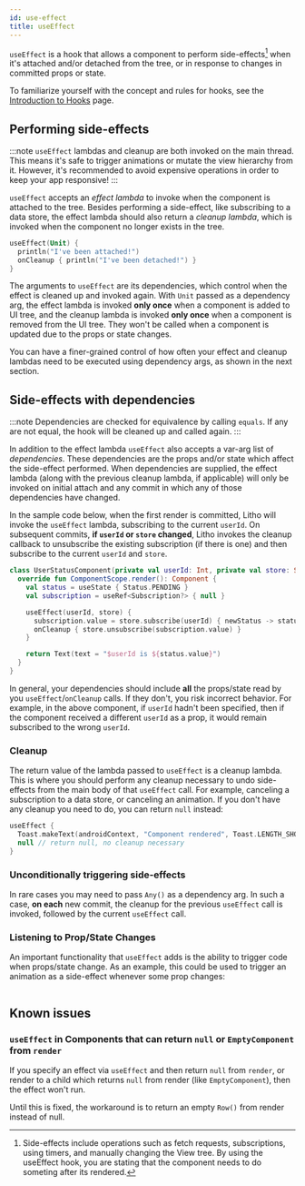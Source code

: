 ```yaml
---
id: use-effect
title: useEffect
---
```



`useEffect` is a hook that allows a component to perform side-effects[^1] when it's attached and/or detached from the tree, or in response to changes in committed props or state.

[^1]: Side-effects include operations such as fetch requests, subscriptions, using timers, and manually changing the View tree. By using the useEffect hook, you are stating that the component needs to do someting after its rendered.

To familiarize yourself with the concept and rules for hooks, see the [Introduction to Hooks](hooks-intro.mdx) page.

## Performing side-effects

:::note
`useEffect` lambdas and cleanup are both invoked on the main thread. This means it's safe to trigger animations or mutate the view hierarchy from it. However, it's recommended to avoid expensive operations in order to keep your app responsive!
:::

`useEffect` accepts an *effect lambda* to invoke when the component is attached to the tree. Besides performing a side-effect, like subscribing to a data store, the effect lambda should also return a *cleanup lambda*, which is invoked when the component no longer exists in the tree.

```kotlin
useEffect(Unit) {
  println("I've been attached!")
  onCleanup { println("I've been detached!") }
}
```

The arguments to `useEffect` are its dependencies, which control when the effect is cleaned up and invoked again. With `Unit` passed as a dependency arg, the effect lambda is invoked **only once** when a component is added to UI tree, and the cleanup lambda is invoked **only once** when a component is removed from the UI tree. They won't be called when a component is updated due to the props or state changes.

You can have a finer-grained control of how often your effect and cleanup lambdas need to be executed using dependency args, as shown in the next section.

## Side-effects with dependencies

:::note
Dependencies are checked for equivalence by calling `equals`. If any are not equal, the hook will be cleaned up and called again.
:::

In addition to the effect lambda `useEffect` also accepts a var-arg list of *dependencies*. These dependencies are the props and/or state which affect the side-effect performed. When dependencies are supplied, the effect lambda (along with the previous cleanup lambda, if applicable) will only be invoked on initial attach and any commit in which any of those dependencies have changed.

In the sample code below, when the first render is committed, Litho will invoke the `useEffect` lambda, subscribing to the current `userId`. On subsequent commits, **if `userId` or `store` changed**, Litho invokes the cleanup callback to unsubscribe the existing subscription (if there is one) and then subscribe to the current `userId` and `store`.

```kotlin
class UserStatusComponent(private val userId: Int, private val store: StatusStore) : KComponent() {
  override fun ComponentScope.render(): Component {
    val status = useState { Status.PENDING }
    val subscription = useRef<Subscription?> { null }

    useEffect(userId, store) {
      subscription.value = store.subscribe(userId) { newStatus -> status.update(newStatus) }
      onCleanup { store.unsubscribe(subscription.value) }
    }

    return Text(text = "$userId is ${status.value}")
  }
}
```

In general, your dependencies should include **all** the props/state read by you `useEffect`/`onCleanup` calls. If they don't, you risk incorrect behavior. For example, in the above component, if `userId` hadn't been specified, then if the component received a different `userId` as a prop, it would remain subscribed to the wrong `userId`.

### Cleanup

The return value of the lambda passed to `useEffect` is a cleanup lambda. This is where you should perform any cleanup necessary to undo side-effects from the main body of that `useEffect` call. For example, canceling a subscription to a data store, or canceling an animation. If you don't have any cleanup you need to do, you can return `null` instead:

```kotlin
useEffect {
  Toast.makeText(androidContext, "Component rendered", Toast.LENGTH_SHORT).show()
  null // return null, no cleanup necessary
}
```

### Unconditionally triggering side-effects

In rare cases you may need to pass `Any()` as a dependency arg. In such a case, **on each** new commit, the cleanup for the previous `useEffect` call is invoked, followed by the current `useEffect` call.

### Listening to Prop/State Changes

An important functionality that `useEffect` adds is the ability to trigger code when props/state change. As an example, this could be used to trigger an animation as a side-effect whenever some prop changes:

```kotlin file=sample/src/main/java/com/facebook/samples/litho/kotlin/animations/animatedcounter/AnimatedCounter.kt start=start_example end=end_example
```

## Known issues

### `useEffect` in Components that can return `null` or `EmptyComponent` from `render`

If you specify an effect via `useEffect` and then return `null` from `render`, or render to a child which returns `null` from render (like `EmptyComponent`), then the effect won't run.

Until this is fixed, the workaround is to return an empty `Row()` from render instead of null.
